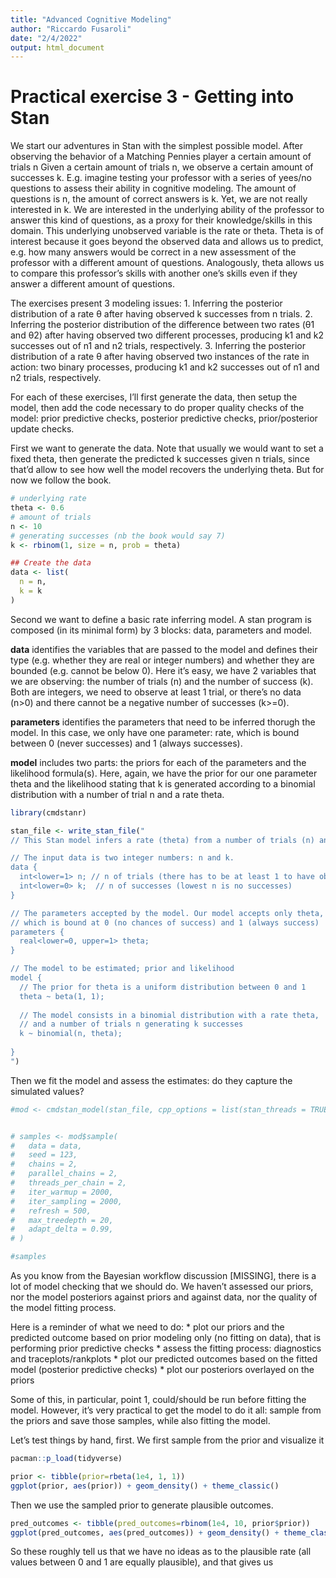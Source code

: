 ```yaml
---
title: "Advanced Cognitive Modeling"
author: "Riccardo Fusaroli"
date: "2/4/2022"
output: html_document
---
```


# Practical exercise 3 - Getting into Stan

We start our adventures in Stan with the simplest possible model. After observing the behavior of a Matching Pennies player a certain amount of trials n 
Given a certain amount of trials n, we observe a certain amount of successes k. E.g. imagine testing your professor with a series of yees/no questions to assess their ability in cognitive modeling. The amount of questions is n, the amount of correct answers is k. Yet, we are not really interested in k. We are interested in the underlying ability of the professor to answer this kind of questions, as a proxy for their knowledge/skills in this domain. This underlying unobserved variable is the rate or theta.
Theta is of interest because it goes beyond the observed data and allows us to predict, e.g. how many answers would be correct in a new assessment of the professor with a different amount of questions. Analogously, theta allows us to compare this professor's skills with another one's skills even if they answer a different amount of questions.


The exercises present 3 modeling issues:
1. Inferring the posterior distribution of a rate θ after having observed k successes from n trials. 
2. Inferring the posterior distribution of the difference between two rates (θ1 and θ2) after having observed two different processes, producing k1 and k2 successes out of n1 and n2 trials, respectively.
3. Inferring the posterior distribution of a rate θ after having observed two instances of the rate in action: two binary processes, producing k1 and k2 successes out of n1 and n2 trials, respectively.

For each of these exercises, I'll first generate the data, then setup the model, then add the code necessary to do proper quality checks of the model: prior predictive checks, posterior predictive checks, prior/posterior update checks.

First we want to generate the data. Note that usually we would want to set a fixed theta, then generate the predicted k successes given n trials, since that'd allow to see how well the model recovers the underlying theta.
But for now we follow the book.

```r
# underlying rate
theta <- 0.6
# amount of trials
n <- 10
# generating successes (nb the book would say 7)
k <- rbinom(1, size = n, prob = theta)

## Create the data
data <- list(
  n = n,
  k = k
)

```


Second we want to define a basic rate inferring model. 
A stan program is composed (in its minimal form) by 3 blocks: data, parameters and model.

**data** identifies the variables that are passed to the model and defines their type (e.g. whether they are real or integer numbers) and whether they are bounded (e.g. cannot be below 0). Here it's easy, we have 2 variables that we are observing: the number of trials (n) and the number of success (k). Both are integers, we need to observe at least 1 trial, or there's no data (n>0) and there cannot be a negative number of successes (k>=0).

**parameters** identifies the parameters that need to be inferred thorugh the model. In this case, we only have one parameter: rate, which is bound between 0 (never successes) and 1 (always successes).

**model** includes two parts: the priors for each of the parameters and the likelihood formula(s).
Here, again, we have the prior for our one parameter theta and the likelihood stating that k is
generated according to a binomial distribution with a number of trial n and a rate theta.

```r
library(cmdstanr)

stan_file <- write_stan_file("
// This Stan model infers a rate (theta) from a number of trials (n) and successes (k)

// The input data is two integer numbers: n and k.
data {
  int<lower=1> n; // n of trials (there has to be at least 1 to have observable data) 
  int<lower=0> k;  // n of successes (lowest n is no successes)
}

// The parameters accepted by the model. Our model accepts only theta, the rate, 
// which is bound at 0 (no chances of success) and 1 (always success)
parameters {
  real<lower=0, upper=1> theta;
}

// The model to be estimated; prior and likelihood
model {
  // The prior for theta is a uniform distribution between 0 and 1
  theta ~ beta(1, 1);
  
  // The model consists in a binomial distribution with a rate theta, 
  // and a number of trials n generating k successes
  k ~ binomial(n, theta);
  
}
")
```

Then we fit the model and assess the estimates: do they capture the simulated values?

```r

#mod <- cmdstan_model(stan_file, cpp_options = list(stan_threads = TRUE), pedantic = TRUE)


# samples <- mod$sample(
#   data = data,
#   seed = 123,
#   chains = 2,
#   parallel_chains = 2,
#   threads_per_chain = 2,
#   iter_warmup = 2000,
#   iter_sampling = 2000,
#   refresh = 500,
#   max_treedepth = 20,
#   adapt_delta = 0.99,
# )

#samples
```

As you know from the Bayesian workflow discussion [MISSING], there is a lot of model checking that we should do.
We haven't assessed our priors, nor the model posteriors against priors and against data, nor the quality of the model fitting process.

Here is a reminder of what we need to do:
* plot our priors and the predicted outcome based on prior modeling only (no fitting on data), that is performing prior predictive checks
* assess the fitting process: diagnostics and traceplots/rankplots
* plot our predicted outcomes based on the fitted model (posterior predictive checks)
* plot our posteriors overlayed on the priors

Some of this, in particular, point 1, could/should be run before fitting the model. However, it's very practical to get the model to do it all: sample from the priors and save those samples, while also fitting the model.

Let's test things by hand, first. We first sample from the prior and visualize it

```r
pacman::p_load(tidyverse)

prior <- tibble(prior=rbeta(1e4, 1, 1))
ggplot(prior, aes(prior)) + geom_density() + theme_classic()
```

Then we use the sampled prior to generate plausible outcomes.

```r
pred_outcomes <- tibble(pred_outcomes=rbinom(1e4, 10, prior$prior))
ggplot(pred_outcomes, aes(pred_outcomes)) + geom_density() + theme_classic()
```


So these roughly tell us that we have no ideas as to the plausible rate (all values between 0 and 1 are equally plausible), and that gives us 
